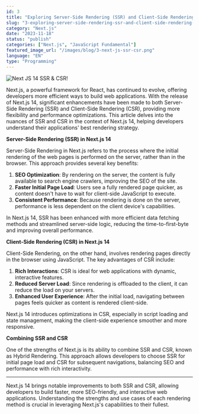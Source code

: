 ```yaml
---
id: 3
title: "Exploring Server-Side Rendering (SSR) and Client-Side Rendering (CSR) in Next.js 14"
slug: "3-exploring-server-side-rendering-ssr-and-client-side-rendering-csr-in-next-js-14"
category: "Next.js"
date: "2023-11-18"
status: "publish"
categories: ["Next.js", "JavaScript Fundamental"]
featured_image_url: "/images/blog/3-next-js-ssr-csr.png"
language: "EN"
type: "Programming"
---
```


![Next JS 14 SSR & CSR!](/images/blog/3-next-js-ssr-csr.png "Next JS 14 SSR & CSR")

Next.js, a powerful framework for React, has continued to evolve, offering developers more efficient ways to build web applications. With the release of Next.js 14, significant enhancements have been made to both Server-Side Rendering (SSR) and Client-Side Rendering (CSR), providing more flexibility and performance optimizations. This article delves into the nuances of SSR and CSR in the context of Next.js 14, helping developers understand their applications' best rendering strategy.

**Server-Side Rendering (SSR) in Next.js 14**

Server-Side Rendering in Next.js refers to the process where the initial rendering of the web pages is performed on the server, rather than in the browser. This approach provides several key benefits:

1. **SEO Optimization**: By rendering on the server, the content is fully available to search engine crawlers, improving the SEO of the site.
2. **Faster Initial Page Load**: Users see a fully rendered page quicker, as content doesn't have to wait for client-side JavaScript to execute.
3. **Consistent Performance**: Because rendering is done on the server, performance is less dependent on the client device's capabilities.

In Next.js 14, SSR has been enhanced with more efficient data fetching methods and streamlined server-side logic, reducing the time-to-first-byte and improving overall performance.

**Client-Side Rendering (CSR) in Next.js 14**

Client-Side Rendering, on the other hand, involves rendering pages directly in the browser using JavaScript. The key advantages of CSR include:

1. **Rich Interactions**: CSR is ideal for web applications with dynamic, interactive features.
2. **Reduced Server Load**: Since rendering is offloaded to the client, it can reduce the load on your servers.
3. **Enhanced User Experience**: After the initial load, navigating between pages feels quicker as content is rendered client-side.

Next.js 14 introduces optimizations in CSR, especially in script loading and state management, making the client-side experience smoother and more responsive.

**Combining SSR and CSR**

One of the strengths of Next.js is its ability to combine SSR and CSR, known as Hybrid Rendering. This approach allows developers to choose SSR for initial page load and CSR for subsequent navigations, balancing SEO and performance with rich interactivity.

---

Next.js 14 brings notable improvements to both SSR and CSR, allowing developers to build faster, more SEO-friendly, and interactive web applications. Understanding the strengths and use cases of each rendering method is crucial in leveraging Next.js's capabilities to their fullest.